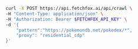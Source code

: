 <CodeGroup>

```bash curl
curl -X POST https://api.fetchfox.ai/api/crawl \
-H "Content-Type: application/json" \
-H "Authorization: Bearer $FETCHFOX_API_KEY" \
-d '{
    "pattern":"https://pokemondb.net/pokedex/*",
    "proxy": "residential_cdp"
}'
```

</CodeGroup>
